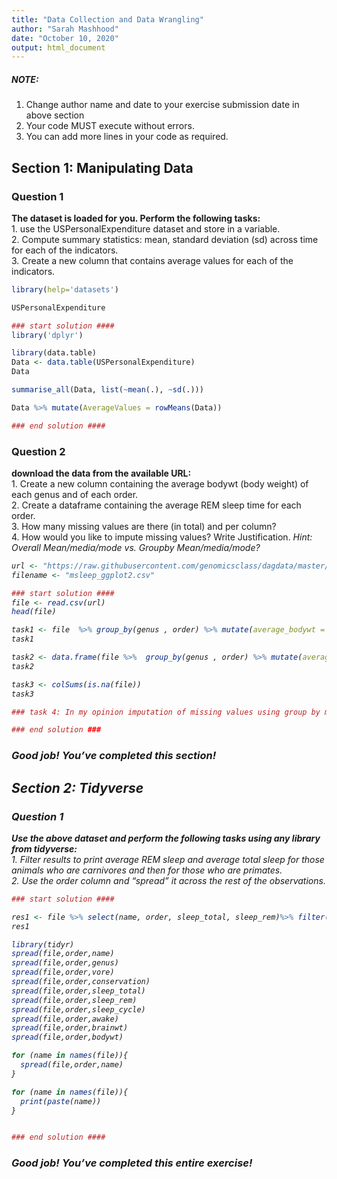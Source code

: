 ---
title: "Data Collection and Data Wrangling"
author: "Sarah Mashhood"
date: "October 10, 2020"
output: html_document
---

##### NOTE: 
1. Change author name and date to your exercise submission date in above section
2. Your code MUST execute without errors. 
3. You can add more lines in your code as required.

## Section 1: Manipulating Data

### Question 1 
**The dataset is loaded for you. Perform the following tasks:**  
1. use the USPersonalExpenditure dataset and store in a variable.  
2. Compute summary statistics: mean, standard deviation (sd) across time for each of the indicators.  
3. Create a new column that contains average values for each of the indicators.  


```{r }
library(help='datasets')
```


```{r }
USPersonalExpenditure
```

```{r }
### start solution ####
library('dplyr')
```


```{r }
library(data.table)
Data <- data.table(USPersonalExpenditure)
Data
```


```{r }

summarise_all(Data, list(~mean(.), ~sd(.)))
```


```{r }
Data %>% mutate(AverageValues = rowMeans(Data))
```


```{r }
### end solution ####
```

### Question 2 
**download the data from the available URL:**  
1. Create a new column containing the average bodywt (body weight) of each genus and of each order.  
2. Create a dataframe containing the average REM sleep time for each order.  
3. How many missing values are there (in total) and per column?  
4. How would you like to impute missing values? Write Justification.  <i> Hint: Overall Mean/media/mode vs. Groupby Mean/media/mode?


```{r }
url <- "https://raw.githubusercontent.com/genomicsclass/dagdata/master/inst/extdata/msleep_ggplot2.csv"
filename <- "msleep_ggplot2.csv"
```


```{r }
### start solution ####
file <- read.csv(url)
head(file)
```


```{r }
task1 <- file  %>% group_by(genus , order) %>% mutate(average_bodywt = mean(bodywt)) %>% select(genus , order,average_bodywt)
task1
```


```{r }
task2 <- data.frame(file %>%  group_by(genus , order) %>% mutate(average_REM_sleep = mean(sleep_rem, na.rm = TRUE)) %>% select(genus , order, sleep_rem, average_REM_sleep))
task2
```


```{r }
task3 <- colSums(is.na(file))
task3
```


```{r }
### task 4: In my opinion imputation of missing values using group by mean/median/mode would be better because different groups (orders, genus etc) have diffeent characteristic and values of other variables  
```


```{r }
### end solution ###
```

### Good job! You've completed this section!

## Section 2: Tidyverse

### Question 1
**Use the above dataset and perform the following tasks using any library from tidyverse:**  
1. Filter results to print average REM sleep and average total sleep  for those animals who are carnivores and then for those who are primates.  
2. Use the order column and "spread" it across the rest of the observations.  


```{r }
### start solution ####
```


```{r }
res1 <- file %>% select(name, order, sleep_total, sleep_rem)%>% filter(order %in% c('Carnivora', 'Primates'))%>% group_by(order) %>% mutate(Avg_REM_Sleep= mean(sleep_rem, na.rm = TRUE), Total_Avg_Sleep= mean(sleep_total, na.rm = TRUE))
res1
```


```{r }
library(tidyr)
spread(file,order,name)
spread(file,order,genus)
spread(file,order,vore)
spread(file,order,conservation)
spread(file,order,sleep_total)
spread(file,order,sleep_rem)
spread(file,order,sleep_cycle)
spread(file,order,awake)
spread(file,order,brainwt)
spread(file,order,bodywt)
```


```{r }
for (name in names(file)){
  spread(file,order,name)
}

```


```{r }
for (name in names(file)){
  print(paste(name))
}

```


```{r }

```


```{r }
### end solution ####
```

### Good job! You've completed this entire exercise!
